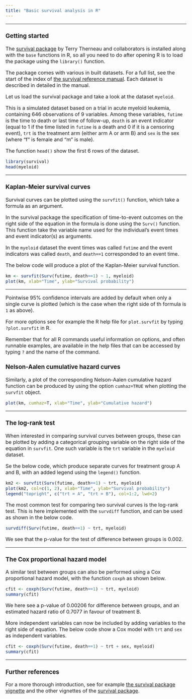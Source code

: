 ```yaml
---
title: "Basic survival analysis in R"
---
```


<style type="text/css">
  body{
  font-size: 12pt;
}
</style>

---

### Getting started

The [survival package](https://cran.r-project.org/web/packages/survival/index.html) by Terry Therneau and collaborators is installed along with the `base` functions in R, so all you need to do after opening R is to load the package using the `library()` function.

The package comes with various in built datasets. For a full list, see the start of the index of [the survival reference manual](https://cran.r-project.org/web/packages/survival/survival.pdf). Each dataset is described in detailed in the manual. 

Let us load the survival package and take a look at the dataset `myeloid`. 

This is a simulated dataset based on a trial in acute myeloid leukemia, containing 646 observations of 9 variables. Among these variables, `futime` is the time to death or last time of follow-up, `death` is an event indicator (equal to 1 if the time listed in `futime` is a death and 0 if it is a censoring event), `trt` is the treatment arm (either arm A or arm B) and `sex` is the sex (where "f" is female and  "m" is male). 

The function `head()` show the first 6 rows of the dataset.

```r
library(survival)
head(myeloid)
```

---

### Kaplan-Meier survival curves

Survival curves can be plotted using the `survfit()` function, which take a formula as an argument.

In the survival package the specification of time-to-event outcomes on the right side of the equation in the formula is done using the `Surv()` function. This function take the variable name used for the individual's event times and event indicator(s) as arguments.

In the `myeloid` dataset the event times was called `futime` and the event indicators was called `death`, and `death==1` corresponded to an event time.

The below code will produce a plot of the Kaplan-Meier survival function.

```r
km <- survfit(Surv(futime, death==1) ~ 1, myeloid)
plot(km, xlab="Time", ylab="Survival probability")
```

---

Pointwise 95\% confidence intervals are added by default when only a single curve is plotted (which is the case when the right side of th formula is `1` as above).

For more options see for example the R help file for `plot.survfit` by typing `?plot.survfit` in R. 

Remember that for all R commands useful information on options, and often runnable examples, are available in the help files that can be accessed by typing `?` and the name of the command.

### Nelson-Aalen cumulative hazard curves

Similarly, a plot of the corresponding Nelson-Aalen cumulative hazard function can be produced by using the option `cumhaz=TRUE` when plotting the `survfit` object.

```r
plot(km, cumhaz=T, xlab="Time", ylab="Cumulative hazard")
```

---

### The log-rank test

When interested in comparing survival curves between groups, these can be plotted by adding a categorical grouping variable on the right side of the equation in `survfit`. One such variable is the `trt` variable in the `myeloid` dataset.

Se the below code, which produce separate curves for treatment group A and B, with an added legend using the `legend()` function.

```r
km2 <- survfit(Surv(futime, death==1) ~ trt, myeloid)
plot(km2, col=c(1, 2), xlab="Time", ylab="Survival probability")
legend("topright", c("trt = A", "trt = B"), col=1:2, lwd=2)
```

The most common test for comparing two survival curves is the log-rank test. This is here implemented with the `survdiff` function, and can be used as shown in the below code.

```r
survdiff(Surv(futime, death==1) ~ trt, myeloid)
```

We see that the p-value for the test of difference between groups is 0.002.

---

### The Cox proportional hazard model

A similar test between groups can also be performed using a Cox proportional hazard model, with the function `coxph` as shown below.

```r
cfit <- coxph(Surv(futime, death==1) ~ trt, myeloid)
summary(cfit)
```

We here see a p-value of 0.00206 for difference between groups, and an estimated hazard ratio of 0.7077 in favour of treatment B.

More independent variables can now be included by adding variables to the right side of equation. The below code show a Cox model with `trt` and `sex` as independent variables.

```r
cfit <- coxph(Surv(futime, death==1) ~ trt + sex, myeloid)
summary(cfit)
```

---

### Further references

For a more thorough introduction, see for example [the survival package vignette](https://cran.r-project.org/web/packages/survival/vignettes/survival.pdf) and the other vignettes of the [survival package](https://cran.r-project.org/web/packages/survival/index.html).

</br>
